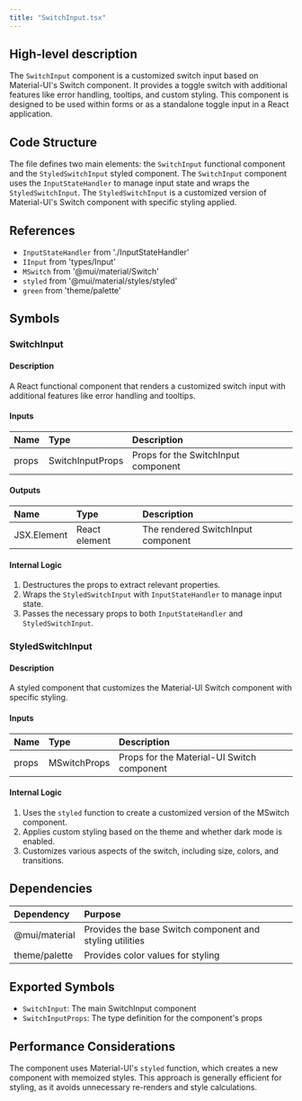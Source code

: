 ```yaml
---
title: "SwitchInput.tsx"
---
```


## High-level description
The `SwitchInput` component is a customized switch input based on Material-UI's Switch component. It provides a toggle switch with additional features like error handling, tooltips, and custom styling. This component is designed to be used within forms or as a standalone toggle input in a React application.

## Code Structure
The file defines two main elements: the `SwitchInput` functional component and the `StyledSwitchInput` styled component. The `SwitchInput` component uses the `InputStateHandler` to manage input state and wraps the `StyledSwitchInput`. The `StyledSwitchInput` is a customized version of Material-UI's Switch component with specific styling applied.

## References
- `InputStateHandler` from './InputStateHandler'
- `IInput` from 'types/Input'
- `MSwitch` from '@mui/material/Switch'
- `styled` from '@mui/material/styles/styled'
- `green` from 'theme/palette'

## Symbols

### SwitchInput
#### Description
A React functional component that renders a customized switch input with additional features like error handling and tooltips.

#### Inputs
| Name | Type | Description |
|:-----|:-----|:------------|
| props | SwitchInputProps | Props for the SwitchInput component |

#### Outputs
| Name | Type | Description |
|:-----|:-----|:------------|
| JSX.Element | React element | The rendered SwitchInput component |

#### Internal Logic
1. Destructures the props to extract relevant properties.
2. Wraps the `StyledSwitchInput` with `InputStateHandler` to manage input state.
3. Passes the necessary props to both `InputStateHandler` and `StyledSwitchInput`.

### StyledSwitchInput
#### Description
A styled component that customizes the Material-UI Switch component with specific styling.

#### Inputs
| Name | Type | Description |
|:-----|:-----|:------------|
| props | MSwitchProps | Props for the Material-UI Switch component |

#### Internal Logic
1. Uses the `styled` function to create a customized version of the MSwitch component.
2. Applies custom styling based on the theme and whether dark mode is enabled.
3. Customizes various aspects of the switch, including size, colors, and transitions.

## Dependencies
| Dependency | Purpose |
|:-----------|:--------|
| @mui/material | Provides the base Switch component and styling utilities |
| theme/palette | Provides color values for styling |

## Exported Symbols
- `SwitchInput`: The main SwitchInput component
- `SwitchInputProps`: The type definition for the component's props

## Performance Considerations
The component uses Material-UI's `styled` function, which creates a new component with memoized styles. This approach is generally efficient for styling, as it avoids unnecessary re-renders and style calculations.